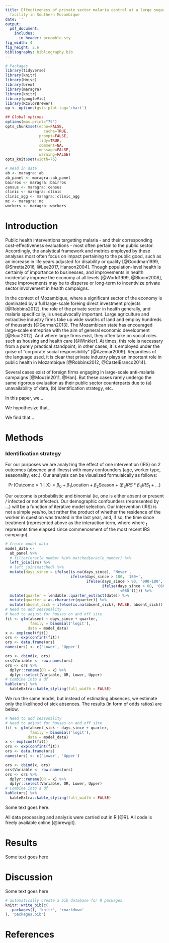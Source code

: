 ```yaml
---
title: Effectiveness of private sector malaria control at a large sugar
  facility in Southern Mozambique
date: ''
output: 
  pdf_document:
    includes:
      in_header: preamble.sty
fig_width: 4
fig_height: 2.6
bibliography: bibliography.bib
---
```



```r
# Packages
library(tidyverse)
library(knitr)
library(Hmisc)
library(brew)
library(maragra)
library(knitr)
library(googleVis)
library(RColorBrewer)
op <- options(gvis.plot.tag='chart')

## Global options
options(max.print="75")
opts_chunk$set(echo=FALSE,
	             cache=TRUE,
               prompt=FALSE,
               tidy=TRUE,
               comment=NA,
               message=FALSE,
               warning=FALSE)
opts_knit$set(width=75)
```


```r
# Read in data
ab <- maragra::ab
ab_panel <- maragra::ab_panel
bairros <- maragra::bairros
census <- maragra::census
clinic <- maragra::clinic
clinic_agg <- maragra::clinic_agg
mc <- maragra::mc
workers <- maragra::workers
```


\begin{center}
\begin{large}

```r
make_authors(authors = authors,
            institutions = institutions)
```

\end{large}
\end{center}

\vspace{5mm}

\begin{center}
\textbf{Abstract}  
\end{center}

\vspace{5mm}
\begin{center}
\begin{changemargin}{3cm}{3cm} 

Here goes some abstract text. Bla bla bla bla bla bla bla bla bla bla bla bla bla bla bla bla bla bla bla bla bla bla bla bla bla bla bla bla bla bla bla bla bla bla bla bla bla bla bla bla bla bla bla bla bla bla bla bla bla bla bla bla bla bla bla bla bla bla bla bla bla bla bla .

\end{changemargin}
\end{center}




# Introduction


Public health interventions targetting malaria - and their corresponding cost-effectiveness evaluations - most often pertain to the public sector. Accordingly, the analytical framework and metrics employed by these analyses most often focus on impact pertaining to the public good, such as an increase in life years adjusted for disability or quality  [@Goodman1999, @Shretta2016, @Lee2017, Hanson2004]. Though population-level health is certainly of importance to businesses, and improvements in health incidentally improve the economy at all levels [@World1999, @Bloom2008], these improvements may be to disperse or long-term to incentivize private sector involvement in health campaigns. 

In the context of Mozambique, where a significant sector of the economy is dominated by a full large-scale foreing direct investment projects [@Robbins2012], the role of the private sector in health generally, and malaria specifically, is unequivocally important. Large agriculture and extractive industry firms take up wide swaths of land and employ hundreds of thousands  [@German2013]. The Mozambican state has encouraged large-scale entreprise with the aim of general economic development [@Buur2012]. And where large firms exist, they often take on social roles such as housing and health care [@Winkler]. At times, this role is necessary from a purely practical standpoint; in other cases, it is employed under the guise of "corporate social responsibility" [@Azemar2009]. Regardless of the language used, it is clear that private industry plays an important role in public health in Mozambique [@Robbins2012, @CastelBranco2014]. 

Several cases exist of foreign firms engaging in large-scale anti-malaria campaigns [@Mouzin2011, @Han]. But these cases rarely undergo the same rigorous evaluation as their public sector counterparts due to (a) unavailability of data, (b) identification strategy, etc.

In this paper, we...

We hypothesize that..

We find that...


# Methods


### Identification strategy

For our purposes we are analyzing the effect of one intervention (IRS) on 2 outcomes (absence and illness) with many confounders (age, worker type, seasonality, etc.). Our analysis can be visualized formulaically as follows:

$$
\begin{equation}
\operatorname{Pr}(\text{Outcome} = 1 \mid \text{X}) = \beta_{0} + \beta_{1} \text{Location} + \beta_{2} \text{Season} + (\beta_3{IRS}*\beta_4{IRS_t} + ... )
\end{equation}
$$

Our outcome is probabilistic and binomial (ie, one is either absent or present / infected or not infected). Our demographic confounders (represented by $...$) will be a function of iterative model selection. Our intervention (IRS) is not a simple yes/no, but rather the product of whether the residence of the worker in question was treated in the last year, and, if so, the time since treatment (represented above as the interaction term, where where $_t$ represents time elapsed since commencement of the most recent IRS campaign). 

```r
# Create model data
model_data <-
  ab_panel %>%
  # filter(oracle_number %in% matched$oracle_number) %>%
  left_join(irs) %>%
  # left_join(matched) %>%
  mutate(days_since = ifelse(is.na(days_since), 'Never',
                             ifelse(days_since > 180, '180+',
                                    ifelse(days_since > 90, '090-180',
                                           ifelse(days_since > 60, '060-090',
                                                  '<060'))))) %>%
  mutate(quarter = lendable::quarter_extract(date)) %>%
  mutate(quarter = as.character(quarter)) %>%
  mutate(absent_sick = ifelse(is.na(absent_sick), FALSE, absent_sick))
# Need to add seasonality
# Need to adjust for houses on and off site
fit <- glm(absent ~ days_since + quarter,
           family = binomial('logit'),
          data = model_data)
x <- exp(coef(fit))
ors <- exp(confint(fit))
ors <- data.frame(ors)
names(ors) <- c('Lower', 'Upper')

ors <- cbind(x, ors)
ors$Variable <- row.names(ors)
ors <- ors %>%
  dplyr::rename(OR = x) %>%
  dplyr::select(Variable, OR, Lower, Upper)
# Combine into a df
kable(ors) %>%
  kableExtra::kable_styling(full_width = FALSE)
```

We run the same model, but instead of estimating absences, we estimate only the likelihood of sick absences. The results (in form of odds ratios) are below.

```r
# Need to add seasonality
# Need to adjust for houses on and off site
fit <- glm(absent_sick ~ days_since + quarter,
           family = binomial('logit'),
          data = model_data)
x <- exp(coef(fit))
ors <- exp(confint(fit))
ors <- data.frame(ors)
names(ors) <- c('Lower', 'Upper')

ors <- cbind(x, ors)
ors$Variable <- row.names(ors)
ors <- ors %>%
  dplyr::rename(OR = x) %>%
  dplyr::select(Variable, OR, Lower, Upper)
# Combine into a df
kable(ors) %>%
  kableExtra::kable_styling(full_width = FALSE)

```

Some text goes here.

All data processing and analysis were carried out in R [@R]. All code is freely available online [@brewgit].

# Results

Some text goes here


# Discussion

Some text goes here



```r
# automatically create a bib database for R packages
knitr::write_bib(c(
  .packages(), 'knitr', 'rmarkdown'
), 'packages.bib')
```


# References

